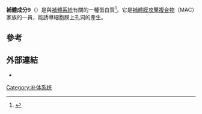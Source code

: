 {{protein
| Name = 補體成分9<br>complement component 9
| caption = 
| image = 
| width = 
| HGNCid = 1358
| Symbol = C9
| AltSymbols = 
| EntrezGene = 735
| OMIM = 120940
| RefSeq = NM_001737
| UniProt = P02748
| PDB = 
| ECnumber = 
| Chromosome = 5
| Arm = p
| Band = 13
| LocusSupplementaryData = 
}}
'''補體成分9'''（{{lang-en|Complement component 9}}）是與[[補體系統|補體系統]]有關的一種蛋白質<ref name="pmid7430628">{{cite journal |author=Lint TF, Zeitz HJ, Gewurz H |title=Inherited deficiency of the ninth component of complement in man |journal=J. Immunol. |volume=125 |issue=5 |pages=2252–7 |date=November 1980 |pmid=7430628 |doi= |url=http://www.jimmunol.org/cgi/pmidlookup?view=long&pmid=7430628}}</ref>。它是[[補體膜攻擊複合物|補體膜攻擊複合物]]（MAC）家族的一員，能誘導細胞膜上孔洞的產生。

==參考==
{{Reflist}}

==外部連結==
* {{MeshName|Complement+9}}


{{生物學小作品}}
{{Complement System}}
[[Category:补体系统|Category:补体系统]]